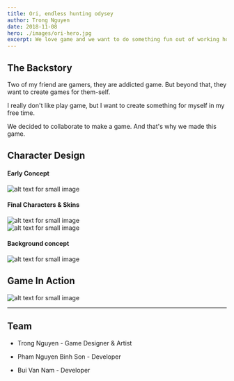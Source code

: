 ```yaml
---
title: Ori, endless hunting odysey
author: Trong Nguyen
date: 2018-11-08
hero: ./images/ori-hero.jpg
excerpt: We love game and we want to do something fun out of working hour.
---
```


## The Backstory

Two of my friend are gamers, they are addicted game. But beyond that, they want to create games for them-self.

I really don't like play game, but I want to create something for myself in my free time.

We decided to collaborate to make a game. And that's why we made this game.

## Character Design

#### Early Concept

<div class="Image__Medium">
  <img src="./images/CharactorSketch.png" alt="alt text for small image" />
</div>

#### Final Characters & Skins

<div class="Image__Medium">
  <img src="./images/charactor-1.png" alt="alt text for small image" />
</div>

<div class="Image__Medium">
  <img src="./images/charactor-2.png" alt="alt text for small image" />
</div>

#### Background concept

<div class="Image__Medium">
  <img src="./images/all-bg.png" alt="alt text for small image" />
</div>

## Game In Action

<div class="Image__Large">
  <img src="./images/Mockup.jpg" alt="alt text for small image" />
</div>

---

## Team

* Trong Nguyen - Game Designer & Artist

* Pham Nguyen Binh Son - Developer

* Bui Van Nam - Developer